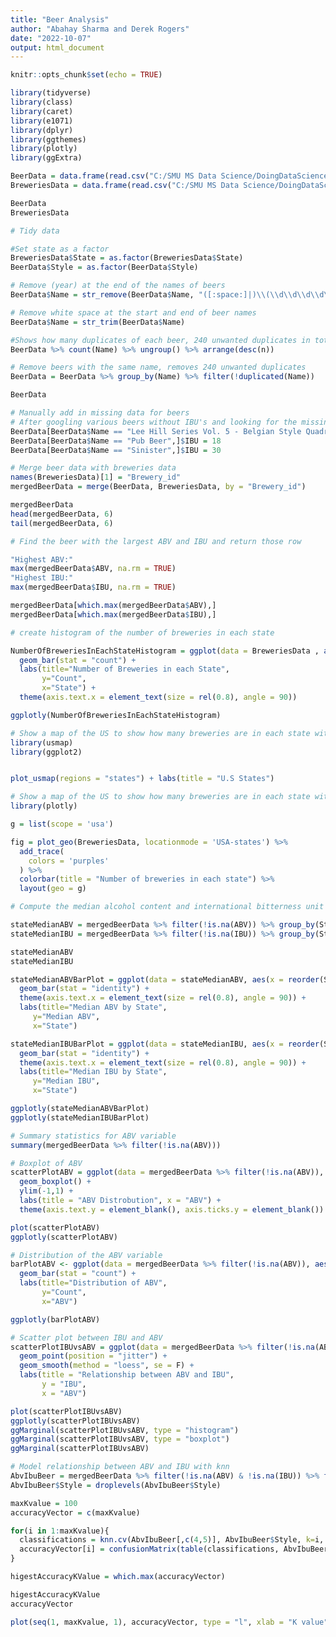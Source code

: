 ```yaml
---
title: "Beer Analysis"
author: "Abahay Sharma and Derek Rogers"
date: "2022-10-07"
output: html_document
---
```


```r
knitr::opts_chunk$set(echo = TRUE)
```

```r
library(tidyverse)
library(class)
library(caret)
library(e1071)
library(dplyr)
library(ggthemes)
library(plotly)
library(ggExtra)
```

```r
BeerData = data.frame(read.csv("C:/SMU MS Data Science/DoingDataScience6306/MSDS_6306_Doing-Data-Science/Unit 8 and 9 Case Study 1/Beers.csv"))
BreweriesData = data.frame(read.csv("C:/SMU MS Data Science/DoingDataScience6306/MSDS_6306_Doing-Data-Science/Unit 8 and 9 Case Study 1/Breweries.csv"))

BeerData
BreweriesData
```

```r
# Tidy data

#Set state as a factor
BreweriesData$State = as.factor(BreweriesData$State)
BeerData$Style = as.factor(BeerData$Style)

# Remove (year) at the end of the names of beers
BeerData$Name = str_remove(BeerData$Name, "([:space:]|)\\(\\d\\d\\d\\d\\)")

# Remove white space at the start and end of beer names
BeerData$Name = str_trim(BeerData$Name)

#Shows how many duplicates of each beer, 240 unwanted duplicates in total
BeerData %>% count(Name) %>% ungroup() %>% arrange(desc(n))

# Remove beers with the same name, removes 240 unwanted duplicates
BeerData = BeerData %>% group_by(Name) %>% filter(!duplicated(Name))

BeerData
```
```r
# Manually add in missing data for beers
# After googling various beers without IBU's and looking for the missing value it seems like many are hard to find 
BeerData[BeerData$Name == "Lee Hill Series Vol. 5 - Belgian Style Quadrupel Ale",]$IBU = 35
BeerData[BeerData$Name == "Pub Beer",]$IBU = 18
BeerData[BeerData$Name == "Sinister",]$IBU = 30
```

```r
# Merge beer data with breweries data
names(BreweriesData)[1] = "Brewery_id"
mergedBeerData = merge(BeerData, BreweriesData, by = "Brewery_id")

mergedBeerData
head(mergedBeerData, 6)
tail(mergedBeerData, 6)
```

```r
# Find the beer with the largest ABV and IBU and return those row

"Highest ABV:"
max(mergedBeerData$ABV, na.rm = TRUE)
"Highest IBU:"
max(mergedBeerData$IBU, na.rm = TRUE)

mergedBeerData[which.max(mergedBeerData$ABV),]
mergedBeerData[which.max(mergedBeerData$IBU),]
```

```r
# create histogram of the number of breweries in each state

NumberOfBreweriesInEachStateHistogram = ggplot(data = BreweriesData , aes(x=fct_infreq(State))) + 
  geom_bar(stat = "count") + 
  labs(title="Number of Breweries in each State", 
       y="Count", 
       x="State") +
  theme(axis.text.x = element_text(size = rel(0.8), angle = 90))

ggplotly(NumberOfBreweriesInEachStateHistogram)
```

```r
# Show a map of the US to show how many breweries are in each state with usmap and ggplot2
library(usmap)
library(ggplot2)


plot_usmap(regions = "states") + labs(title = "U.S States")
```

```r
# Show a map of the US to show how many breweries are in each state with plotly
library(plotly)

g = list(scope = 'usa')

fig = plot_geo(BreweriesData, locationmode = 'USA-states') %>%
  add_trace(
    colors = 'purples'
  ) %>%
  colorbar(title = "Number of breweries in each state") %>%
  layout(geo = g)
```

```r
# Compute the median alcohol content and international bitterness unit for each state then plot with a bar chart

stateMedianABV = mergedBeerData %>% filter(!is.na(ABV)) %>% group_by(State) %>% summarise(Median = median(ABV)) %>% arrange(desc(Median))
stateMedianIBU = mergedBeerData %>% filter(!is.na(IBU)) %>% group_by(State) %>% summarise(Median = median(IBU)) %>% arrange(desc(Median))

stateMedianABV
stateMedianIBU

stateMedianABVBarPlot = ggplot(data = stateMedianABV, aes(x = reorder(State, -Median), y = Median)) +
  geom_bar(stat = "identity") +
  theme(axis.text.x = element_text(size = rel(0.8), angle = 90)) +
  labs(title="Median ABV by State", 
     y="Median ABV", 
     x="State")

stateMedianIBUBarPlot = ggplot(data = stateMedianIBU, aes(x = reorder(State, -Median), y = Median)) +
  geom_bar(stat = "identity") +
  theme(axis.text.x = element_text(size = rel(0.8), angle = 90)) +
  labs(title="Median IBU by State", 
     y="Median IBU", 
     x="State")

ggplotly(stateMedianABVBarPlot)
ggplotly(stateMedianIBUBarPlot)
```

```r
# Summary statistics for ABV variable
summary(mergedBeerData %>% filter(!is.na(ABV)))
```

```r
# Boxplot of ABV
scatterPlotABV = ggplot(data = mergedBeerData %>% filter(!is.na(ABV)), aes(x=ABV)) + 
  geom_boxplot() +
  ylim(-1,1) +
  labs(title = "ABV Distrobution", x = "ABV") +
  theme(axis.text.y = element_blank(), axis.ticks.y = element_blank())

plot(scatterPlotABV)
ggplotly(scatterPlotABV)
```

```r
# Distribution of the ABV variable
barPlotABV <- ggplot(data = mergedBeerData %>% filter(!is.na(ABV)), aes(x=ABV)) +
  geom_bar(stat = "count") + 
  labs(title="Distribution of ABV", 
       y="Count", 
       x="ABV")

ggplotly(barPlotABV)
```


```r
# Scatter plot between IBU and ABV
scatterPlotIBUvsABV = ggplot(data = mergedBeerData %>% filter(!is.na(ABV) & !is.na(IBU)), aes(x=ABV, y=IBU)) + 
  geom_point(position = "jitter") + 
  geom_smooth(method = "loess", se = F) + 
  labs(title = "Relationship between ABV and IBU", 
       y = "IBU", 
       x = "ABV")

plot(scatterPlotIBUvsABV)
ggplotly(scatterPlotIBUvsABV)
ggMarginal(scatterPlotIBUvsABV, type = "histogram")
ggMarginal(scatterPlotIBUvsABV, type = "boxplot")
ggMarginal(scatterPlotIBUvsABV)
```

```r
# Model relationship between ABV and IBU with knn
AbvIbuBeer = mergedBeerData %>% filter(!is.na(ABV) & !is.na(IBU)) %>% filter(Style == "American IPA" | Style == "American Pale Ale (APA)")
AbvIbuBeer$Style = droplevels(AbvIbuBeer$Style)

maxKvalue = 100
accuracyVector = c(maxKvalue)

for(i in 1:maxKvalue){
  classifications = knn.cv(AbvIbuBeer[,c(4,5)], AbvIbuBeer$Style, k=i, prob = TRUE)
  accuracyVector[i] = confusionMatrix(table(classifications, AbvIbuBeer$Style))$overall[1]
}

higestAccuracyKValue = which.max(accuracyVector)

higestAccuracyKValue
accuracyVector

plot(seq(1, maxKvalue, 1), accuracyVector, type = "l", xlab = "K value", ylab = "accuracy", main = "accuracy for k values")

```